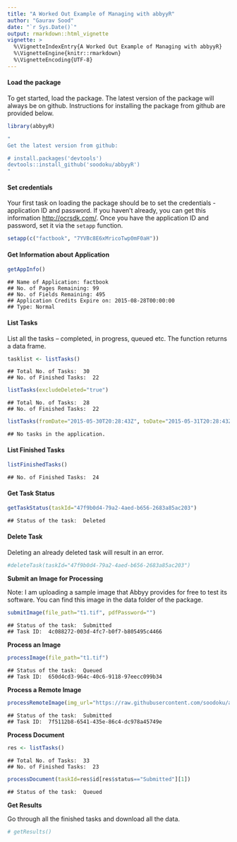 ```yaml
---
title: "A Worked Out Example of Managing with abbyyR"
author: "Gaurav Sood"
date: "`r Sys.Date()`"
output: rmarkdown::html_vignette
vignette: >
  %\VignetteIndexEntry{A Worked Out Example of Managing with abbyyR}
  %\VignetteEngine{knitr::rmarkdown}
  %\VignetteEncoding{UTF-8}
---
```


#### Load the package

To get started, load the package. The latest version of the package will always be on github. Instructions for installing the package from github are provided below.



```r
library(abbyyR)
```


```r
"
Get the latest version from github:

# install.packages('devtools')
devtools::install_github('soodoku/abbyyR')
"
```

#### Set credentials

Your first task on loading the package should be to set the credentials - application ID and password. If you haven't already, you can get this information 
[http://ocrsdk.com/](http://ocrsdk.com/). Once you have the application ID and password, set it via the `setapp` function. 


```r
setapp(c("factbook", "7YVBc8E6xMricoTwp0mF0aH"))
```

#### Get Information about Application


```r
getAppInfo()
```

```
## Name of Application: factbook
## No. of Pages Remaining: 99
## No. of Fields Remaining: 495
## Application Credits Expire on: 2015-08-28T00:00:00
## Type: Normal
```

#### List Tasks 

List all the tasks -- completed, in progress, queued etc. The function returns a data frame.


```r
tasklist <- listTasks()
```

```
## Total No. of Tasks:  30 
## No. of Finished Tasks:  22
```

```r
listTasks(excludeDeleted="true")
```

```
## Total No. of Tasks:  28 
## No. of Finished Tasks:  22
```

```r
listTasks(fromDate="2015-05-30T20:28:43Z", toDate="2015-05-31T20:28:43Z")
```

```
## No tasks in the application.
```

#### List Finished Tasks


```r
listFinishedTasks()
```

```
## No. of Finished Tasks:  24
```

#### Get Task Status


```r
getTaskStatus(taskId="47f9b0d4-79a2-4aed-b656-2683a85ac203")
```

```
## Status of the task:  Deleted
```

#### Delete Task

Deleting an already deleted task will result in an error.


```r
#deleteTask(taskId="47f9b0d4-79a2-4aed-b656-2683a85ac203")
```

**Submit an Image for Processing**

Note: I am uploading a sample image that Abbyy provides for free to test its software. You can find this image in the data folder of the package.



```r
submitImage(file_path="t1.tif", pdfPassword="")
```

```
## Status of the task:  Submitted 
## Task ID:  4c088272-003d-4fc7-b0f7-b805495c4466
```

**Process an Image**


```r
processImage(file_path="t1.tif")
```

```
## Status of the task:  Queued 
## Task ID:  650d4cd3-964c-40c6-9118-97eecc099b34
```

**Process a Remote Image**


```r
processRemoteImage(img_url="https://raw.githubusercontent.com/soodoku/abbyyR/master/inst/extdata/t1.TIF")
```

```
## Status of the task:  Submitted 
## Task ID:  7f5112b8-6541-435e-86c4-dc978a45749e
```

**Process Document**


```r
res <- listTasks()
```

```
## Total No. of Tasks:  33 
## No. of Finished Tasks:  23
```

```r
processDocument(taskId=res$id[res$status=="Submitted"][1])
```

```
## Status of the task:  Queued
```

**Get Results**

Go through all the finished tasks and download all the data.


```r
# getResults()
```
